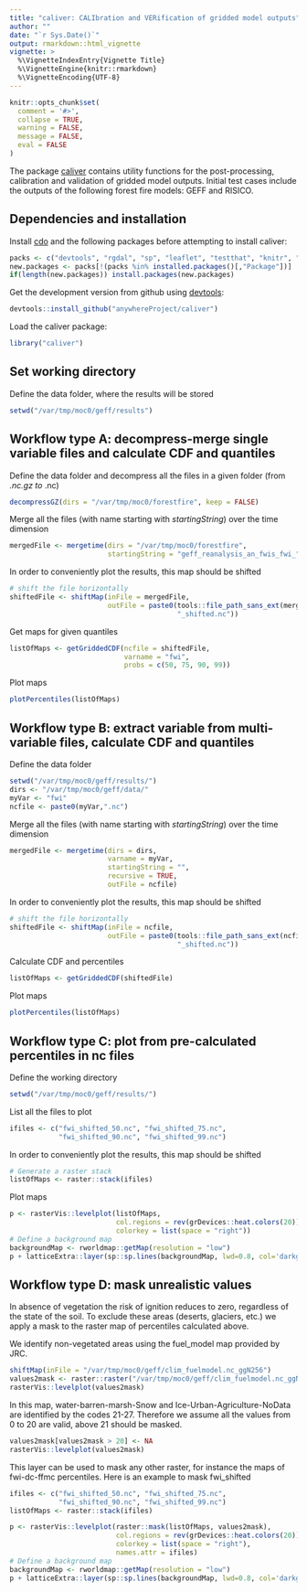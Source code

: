 ```yaml
---
title: "caliver: CALIbration and VERification of gridded model outputs"
author: ""
date: "`r Sys.Date()`"
output: rmarkdown::html_vignette
vignette: >
  %\VignetteIndexEntry{Vignette Title}
  %\VignetteEngine{knitr::rmarkdown}
  %\VignetteEncoding{UTF-8}
---
```


```r
knitr::opts_chunk$set(
  comment = '#>',
  collapse = TRUE,
  warning = FALSE,
  message = FALSE,
  eval = FALSE
)
```

The package [caliver](https://cran.r-project.org/package=caliver) contains utility functions for the post-processing, calibration and validation of gridded model outputs. Initial test cases include the outputs of the following forest fire models: GEFF and RISICO.

## Dependencies and installation

Install [cdo](https://code.zmaw.de/projects/cdo/wiki) and the following packages before attempting to install caliver:

```r
packs <- c("devtools", "rgdal", "sp", "leaflet", "testthat", "knitr", "rmarkdown")
new.packages <- packs[!(packs %in% installed.packages()[,"Package"])]
if(length(new.packages)) install.packages(new.packages)
```

Get the development version from github using [devtools](https://github.com/hadley/devtools):

```r
devtools::install_github("anywhereProject/caliver")
```

Load the caliver package:

```r
library("caliver")
```

## Set working directory
Define the data folder, where the results will be stored
```r
setwd("/var/tmp/moc0/geff/results")
```

## Workflow type A: decompress-merge single variable files and calculate CDF and quantiles
Define the data folder and decompress all the files in a given folder (from *.nc.gz to *.nc)
```r
decompressGZ(dirs = "/var/tmp/moc0/forestfire", keep = FALSE)
```

Merge all the files (with name starting with *startingString*) over the time dimension
```r
mergedFile <- mergetime(dirs = "/var/tmp/moc0/forestfire", 
                        startingString = "geff_reanalysis_an_fwis_fwi_")
```

In order to conveniently plot the results, this map should be shifted 
```r
# shift the file horizontally
shiftedFile <- shiftMap(inFile = mergedFile, 
                        outFile = paste0(tools::file_path_sans_ext(mergedFile),
                                         "_shifted.nc"))
```

Get maps for given quantiles
```r
listOfMaps <- getGriddedCDF(ncfile = shiftedFile, 
                            varname = "fwi", 
                            probs = c(50, 75, 90, 99))
```

Plot maps
```r
plotPercentiles(listOfMaps)
```

## Workflow type B: extract variable from multi-variable files, calculate CDF and quantiles
Define the data folder
```r
setwd("/var/tmp/moc0/geff/results/")
dirs <- "/var/tmp/moc0/geff/data/"
myVar <- "fwi"
ncfile <- paste0(myVar,".nc")
```

Merge all the files (with name starting with *startingString*) over the time dimension
```r
mergedFile <- mergetime(dirs = dirs,
                        varname = myVar, 
                        startingString = "",
                        recursive = TRUE, 
                        outFile = ncfile)
```

In order to conveniently plot the results, this map should be shifted
```r
# shift the file horizontally
shiftedFile <- shiftMap(inFile = ncfile, 
                        outFile = paste0(tools::file_path_sans_ext(ncfile),
                                         "_shifted.nc"))
```

Calculate CDF and percentiles
```r
listOfMaps <- getGriddedCDF(shiftedFile)
```

Plot maps
```r
plotPercentiles(listOfMaps)
```

## Workflow type C: plot from pre-calculated percentiles in nc files
Define the working directory
```r
setwd("/var/tmp/moc0/geff/results/")
```

List all the files to plot
```r
ifiles <- c("fwi_shifted_50.nc", "fwi_shifted_75.nc", 
            "fwi_shifted_90.nc", "fwi_shifted_99.nc")
```

In order to conveniently plot the results, this map should be shifted
```r
# Generate a raster stack
listOfMaps <- raster::stack(ifiles)
```

Plot maps
```r
p <- rasterVis::levelplot(listOfMaps, 
                          col.regions = rev(grDevices::heat.colors(20)),
                          colorkey = list(space = "right"))
# Define a background map
backgroundMap <- rworldmap::getMap(resolution = "low")
p + latticeExtra::layer(sp::sp.lines(backgroundMap, lwd=0.8, col='darkgray'))
```

## Workflow type D: mask unrealistic values
In absence of vegetation the risk of ignition reduces to zero, regardless of the state of the soil.
To exclude these areas (deserts, glaciers, etc.) we apply a mask to the raster map of percentiles calculated above.

We identify non-vegetated areas using the fuel_model map provided by JRC. 
```r
shiftMap(inFile = "/var/tmp/moc0/geff/clim_fuelmodel.nc_ggN256")
values2mask <- raster::raster("/var/tmp/moc0/geff/clim_fuelmodel.nc_ggN256_shifted.nc")
rasterVis::levelplot(values2mask)
```
In this map, water-barren-marsh-Snow and Ice-Urban-Agriculture-NoData are identified by the codes 21-27. Therefore we assume all the values from 0 to 20 are valid, above 21 should be masked.
```r
values2mask[values2mask > 20] <- NA
rasterVis::levelplot(values2mask)
```

This layer can be used to mask any other raster, for instance the maps of fwi-dc-ffmc percentiles. Here is an example to mask fwi\_shifted
```r
ifiles <- c("fwi_shifted_50.nc", "fwi_shifted_75.nc", 
            "fwi_shifted_90.nc", "fwi_shifted_99.nc")
listOfMaps <- raster::stack(ifiles)

p <- rasterVis::levelplot(raster::mask(listOfMaps, values2mask), 
                          col.regions = rev(grDevices::heat.colors(20)),
                          colorkey = list(space = "right"), 
                          names.attr = ifiles)
# Define a background map
backgroundMap <- rworldmap::getMap(resolution = "low")
p + latticeExtra::layer(sp::sp.lines(backgroundMap, lwd=0.8, col='darkgray'))
```



